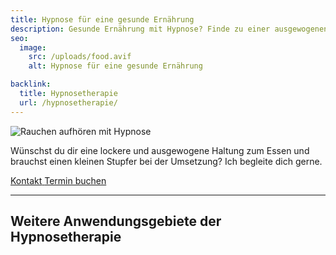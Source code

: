 ```yaml
---
title: Hypnose für eine gesunde Ernährung
description: Gesunde Ernährung mit Hypnose? Finde zu einer ausgewogenen Haltung zum Essen und erhalte Unterstützung bei der Umsetzung deiner Ziele.
seo:
  image:
    src: /uploads/food.avif
    alt: Hypnose für eine gesunde Ernährung

backlink:
  title: Hypnosetherapie
  url: /hypnosetherapie/
---
```



<div class="relative">

<img class="w-full h-64 object-cover object-center sm:h-96 rounded-xl shadow-lg" src="/uploads/food.avif" alt="Rauchen aufhören mit Hypnose" />

<p>Wünschst du dir eine lockere und ausgewogene Haltung zum Essen und brauchst einen kleinen Stupfer bei der Umsetzung? Ich begleite dich gerne.</p>

</div>

<div class="flex gap-4">
  <a data-umami-event="Home – Button Kontakt" href="/kontakt/" class="inline-flex items-center justify-center px-6 py-3 text-base leading-tight font-bold text-red-600 bg-transparent border border-red-600 rounded-full transition hover:bg-red-500 hover:text-red-50 no-underline" onclick="document.app.emitEvent('mouseDown', 'trigger-to-5');"> 
    <span class="">Kontakt</span>
  </a>
  <a
  data-umami-event="Open Calendly"
  href="https://calendly.com/bern-hypnose"
  target="_blank"
  class="inline-flex no-prose items-center justify-center px-6 py-3 text-base leading-tight font-bold text-white bg-red-600 border border-red-600 rounded-full transition hover:bg-red-500 hover:text-red-50 no-underline"
>
  <span>Termin buchen</span>
</a>

</div>

<hr class="border-gray-400" />
<h2 class="text-balance">Weitere Anwendungsgebiete der Hypnosetherapie</h2>
<SubPagesHypnotherapy exclude="/hypnosetherapie/ernaehrung/" columns={3} />
